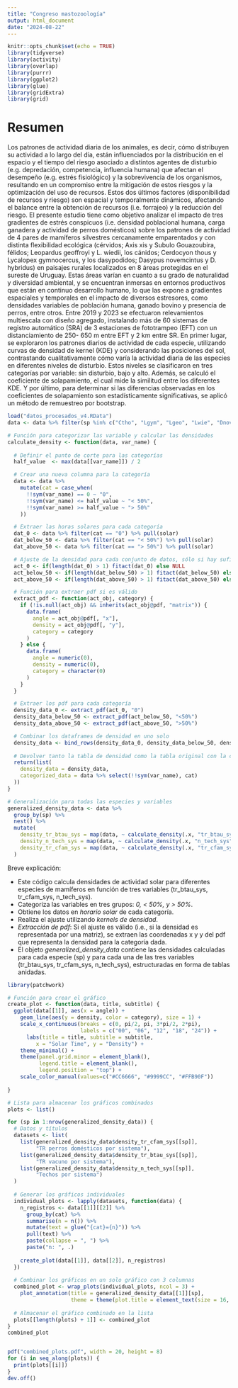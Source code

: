 ```yaml
---
title: "Congreso mastozoología"
output: html_document
date: "2024-08-22"
---
```


```r
knitr::opts_chunk$set(echo = TRUE)
library(tidyverse)
library(activity)
library(overlap)
library(purrr)
library(ggplot2)
library(glue)
library(gridExtra)
library(grid)
```

# Resumen

Los patrones de actividad diaria de los animales, es decir, cómo distribuyen su actividad a lo largo del día, están influenciados por la distribución en el espacio y el tiempo del riesgo asociado a distintos agentes de disturbio (e.g. depredación, competencia, influencia humana) que afectan el desempeño (e.g. estrés fisiológico) y la sobrevivencia de los organismos, resultando en un compromiso entre la mitigación de estos riesgos y la optimización del uso de recursos. Estos dos últimos factores (disponibilidad de recursos y riesgo) son espacial y temporalmente dinámicos, afectando el balance entre la obtención de recursos (i.e. forrajeo) y la reducción del riesgo. El presente estudio tiene como objetivo analizar el impacto de tres gradientes de estrés conspicuos (i.e. densidad poblacional humana, carga ganadera y actividad de perros domésticos) sobre los patrones de actividad de 4 pares de mamíferos silvestres cercanamente emparentados y con distinta flexibilidad ecológica (cérvidos; Axis xis y Subulo Gouazoubira, félidos; Leopardus geoffroyi y L. wiedii, los cánidos; Cerdocyon thous y Lycalopex gymnocercus, y los dasypodidos; Dasypus novemcintus y D. hybridus) en paisajes rurales localizados en 8 áreas protegidas en el sureste de Uruguay. Estas áreas varían en cuanto a su grado de naturalidad y diversidad ambiental, y se encuentran inmersas en entornos productivos que están en continuo desarrollo humano, lo que las expone a gradientes espaciales y temporales en el impacto de diversos estresores, como densidades variables de población humana, ganado bovino y presencia de perros, entre otros. Entre 2019 y 2023 se efectuaron relevamientos multiescala con diseño agregado, instalando más de 60 sistemas de registro automático (SRA) de 3 estaciones de fototrampeo (EFT) con un distanciamiento de 250- 650 m entre EFT y 2 km entre SR. En primer lugar, se exploraron los patrones diarios de actividad de cada especie, utilizando curvas de densidad de kernel (KDE) y considerando las posiciones del sol, contrastando cualitativamente cómo varía la actividad diaria de las especies en diferentes niveles de disturbio. Estos niveles se clasificaron en tres categorías por variable: sin disturbio, bajo y alto. Además, se calculó el coeficiente de solapamiento, el cual mide la similitud entre los diferentes KDE. Y por último, para determinar si las diferencias observadas en los coeficientes de solapamiento son estadísticamente significativas, se aplicó un método de remuestreo por bootstrap.

```r
load("datos_procesados_v4.RData")
data <- data %>% filter(sp %in% c("Ctho", "Lgym", "Lgeo", "Lwie", "Dnov", "Dsep", "Aaxi", "Mgou"))
```

```r
# Función para categorizar las variable y calcular las densidades
calculate_density <- function(data, var_name) {
  
  # Definir el punto de corte para las categorías
  half_value  <- max(data[[var_name]]) / 2

  # Crear una nueva columna para la categoría
  data <- data %>%
    mutate(cat = case_when(
      !!sym(var_name) == 0 ~ "0",
      !!sym(var_name) <= half_value ~ "< 50%",
      !!sym(var_name) >= half_value ~ "> 50%"
    ))

  # Extraer las horas solares para cada categoría
  dat_0 <- data %>% filter(cat == "0") %>% pull(solar)
  dat_below_50 <- data %>% filter(cat == "< 50%") %>% pull(solar)
  dat_above_50 <- data %>% filter(cat == "> 50%") %>% pull(solar)

  # Ajuste de la densidad para cada conjunto de datos, sólo si hay suficientes datos
  act_0 <- if(length(dat_0) > 1) fitact(dat_0) else NULL
  act_below_50 <- if(length(dat_below_50) > 1) fitact(dat_below_50) else NULL
  act_above_50 <- if(length(dat_above_50) > 1) fitact(dat_above_50) else NULL

  # Función para extraer pdf si es válido
  extract_pdf <- function(act_obj, category) {
    if (!is.null(act_obj) && inherits(act_obj@pdf, "matrix")) {
      data.frame(
        angle = act_obj@pdf[, "x"],
        density = act_obj@pdf[, "y"],
        category = category
      )
    } else {
      data.frame(
        angle = numeric(0),
        density = numeric(0),
        category = character(0)
      )
    }
  }

  # Extraer los pdf para cada categoría
  density_data_0 <- extract_pdf(act_0, "0")
  density_data_below_50 <- extract_pdf(act_below_50, "<50%")
  density_data_above_50 <- extract_pdf(act_above_50, ">50%")

  # Combinar los dataframes de densidad en uno solo
  density_data <- bind_rows(density_data_0, density_data_below_50, density_data_above_50)
  
  # Devolver tanto la tabla de densidad como la tabla original con la categoría
  return(list(
    density_data = density_data,
    categorized_data = data %>% select(!!sym(var_name), cat)
  ))
}

# Generalización para todas las especies y variables
generalized_density_data <- data %>%
  group_by(sp) %>%
  nest() %>%
  mutate(
    density_tr_btau_sys = map(data, ~ calculate_density(.x, "tr_btau_sys")),
    density_n_tech_sys = map(data, ~ calculate_density(.x, "n_tech_sys")),
    density_tr_cfam_sys = map(data, ~ calculate_density(.x, "tr_cfam_sys"))
  )

```


Breve explicación:

- Este código calcula densidades de actividad solar para diferentes especies de mamíferos en función de tres variables (tr_btau_sys, tr_cfam_sys, n_tech_sys).
- Categoriza las variables en tres grupos: _0, < 50%, y > 50%_.
- Obtiene los datos en _horario solar_ de cada categoría.
- Realiza el ajuste utilizando _kernels de densidad_.
- _Extracción de pdf_: Si el ajuste es válido (i.e., si la densidad es representada por una matriz), se extraen las coordenadas x y y del pdf que representa la densidad para la categoría dada.
- El objeto _generalized_density_data_ contiene las densidades calculadas para cada especie (sp) y para cada una de las tres variables (tr_btau_sys, tr_cfam_sys, n_tech_sys), estructuradas en forma de tablas anidadas.



```r
library(patchwork)

# Función para crear el gráfico
create_plot <- function(data, title, subtitle) {
  ggplot(data[[1]], aes(x = angle)) +
    geom_line(aes(y = density, color = category), size = 1) +
    scale_x_continuous(breaks = c(0, pi/2, pi, 3*pi/2, 2*pi), 
                       labels = c("00", "06", "12", "18", "24")) +
      labs(title = title, subtitle = subtitle,
         x = "Solar Time", y = "Density") +
    theme_minimal() +
    theme(panel.grid.minor = element_blank(),
          legend.title = element_blank(),
          legend.position = "top") +
    scale_color_manual(values=c("#CC6666", "#9999CC", "#FFB90F"))
    
}

# Lista para almacenar los gráficos combinados
plots <- list()

for (sp in 1:nrow(generalized_density_data)) {
  # Datos y títulos
  datasets <- list(
    list(generalized_density_data$density_tr_cfam_sys[[sp]], 
         "TR perros domésticos por sistema"),
    list(generalized_density_data$density_tr_btau_sys[[sp]], 
         "TR vacuno por sistema"),
    list(generalized_density_data$density_n_tech_sys[[sp]], 
         "Techos por sistema")
  )
  
  # Generar los gráficos individuales
  individual_plots <- lapply(datasets, function(data) {
    n_registros <- data[[1]][[2]] %>% 
      group_by(cat) %>% 
      summarise(n = n()) %>% 
      mutate(text = glue("{cat}={n}")) %>%
      pull(text) %>%
      paste(collapse = ", ") %>% 
      paste("n: ", .)
    
    create_plot(data[[1]], data[[2]], n_registros)
  })
  
  # Combinar los gráficos en un solo gráfico con 3 columnas
  combined_plot <- wrap_plots(individual_plots, ncol = 3) +
    plot_annotation(title = generalized_density_data[[1]][sp],
                    theme = theme(plot.title = element_text(size = 16, face = "bold"))) + plot_layout(axes = "collect")
  
  # Almacenar el gráfico combinado en la lista
  plots[[length(plots) + 1]] <- combined_plot
}
combined_plot


pdf("combined_plots.pdf", width = 20, height = 8)
for (i in seq_along(plots)) {
  print(plots[[i]])
}
dev.off()
```





